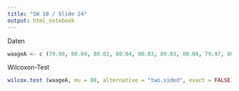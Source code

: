 ```yaml
---
title: "SW 10 / Slide 24"
output: html_notebook
---
```

Daten
```r
waageA <- c (79.98, 80.04, 80.02, 80.04, 80.03, 80.03, 80.04, 79.97, 80.05, 80.03, 80.02, 80, 80.02)
```
Wilcoxon-Test
```r
wilcox.test (waageA, mu = 80, alternative = "two.sided", exact = FALSE)
```

